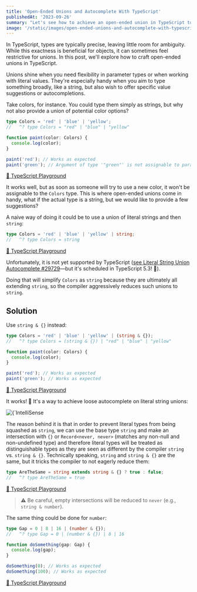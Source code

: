 ```yaml
---
title: 'Open-Ended Unions and Autocomplete With TypeScript'
publishedAt: '2023-09-26'
summary: "Let's see how to achieve an open-ended union in TypeScript to provide autocomplete on literal string unions."
image: '/static/images/open-ended-unions-and-autocomplete-with-typescript/banner.png'
---
```


In TypeScript, types are typically precise, leaving little room for ambiguity. While this exactness is beneficial for objects, it can sometimes feel restrictive for unions. In this post, we'll explore how to craft open-ended unions in TypeScript.

Unions shine when you need flexibility in parameter types or when working with literal values. They're especially handy when you aim to type something broadly, like a string, but also wish to offer specific value suggestions or autocompletions.

Take colors, for instance. You could type them simply as strings, but why not also provide a union of potential color options?

```typescript
type Colors = 'red' | 'blue' | 'yellow';
//   ^? type Colors = "red" | "blue" | "yellow"

function paint(color: Colors) {
  console.log(color);
}

paint('red'); // Works as expected
paint('green'); // Argument of type '"green"' is not assignable to parameter of type 'Colors'.
```

[🔗 TypeScript Playground](https://www.typescriptlang.org/play?#code/C4TwDgpgBAwg9gGzgJwM5QLxQOTIgE2ygB8cAjBAVwiNOxAgSQHdsBuAKAHouo+A9APwcOAM0oA7AMbAAlnAlQwAQ1kTgACimIUALlg60ASigBvDn20TUiCADokAcy2GjnAL4iVazbgLY3KB4oAHUUAGt0ZXQIAA9IGQIOb3UNbEc8CAkAtiDeAEFkR0oAWyzgKDhRKFBIHAAiDIgs+qJZdAk4CujUWUcJZQpoYDglZWRlMuAIZErq2uhseCQ0bDsgA)

It works well, but as soon as someone will try to use a new color, it won't be assignable to the `Colors` type. This is where open-ended unions come in handy, what if the actual type is a string, but we would like to provide a few suggestions?

A naive way of doing it could be to use a union of literal strings and then `string`:

```typescript
type Colors = 'red' | 'blue' | 'yellow' | string;
//   ^? type Colors = string
```

[🔗 TypeScript Playground](https://www.typescriptlang.org/play?#code/C4TwDgpgBAwg9gGzgJwM5QLxQOTIgE2ygB8cAjBAVwiNOxAgSQHdapVhkBLAOwHMA3ACgA9CKgSAegH4hQgGaUeAY2Bc4PKGACGvYAApliFAC5YxtAEooAbyESjPVIggA6JH0MXLwgL5ydPX1cAmwfKDEoAHUUAGt0bXQIAA9IVQIhQJ4DbD48CB4wgQjxAEFkPkoAWwLgKDh5KFBIHAAiPIgC1qIudB44OsTULj4ebQpoYDgtbWRtGuAIZHrG5uhseCQ0bFcgA)

Unfortunately, it is not yet supported by TypeScript ([see Literal String Union Autocomplete #29729](https://github.com/microsoft/TypeScript/issues/29729)—but it's scheduled in TypeScript 5.3! 🤞).

Doing that will simplify `Colors` as `string` because they are ultimately all extending `string`, so the compiler aggressively reduces such unions to `string`.

## Solution

Use `string & {}` instead:

```ts
type Colors = 'red' | 'blue' | 'yellow' | (string & {});
//   ^? type Colors = (string & {}) | "red" | "blue" | "yellow"

function paint(color: Colors) {
  console.log(color);
}

paint('red'); // Works as expected
paint('green'); // Works as expected
```

[🔗 TypeScript Playground](https://www.typescriptlang.org/play?#code/C4TwDgpgBAwg9gGzgJwM5QLxQOTIgE2ygB8cAjBAVwiNOxAgSQHdaoAKVYZASwDsA5lABkUAN4BfAJQBuAFAB6BVBUA9APxy5AM0p8AxsB5w+UMAEN+wdvsQoAXLDtop4uStt9UiCADokAjbOsnISWhZW7LgE2LJQSlAA6igA1ujm6BAAHpCGBHIRfNbYAngQfLEy8crJyGlQGVDZucAEQA)

It works! 🎉 It's a way to achieve loose autocomplete on literal string unions:

<div className="img-center">
  <Image
    alt={`IntelliSense working`}
    src={`/static/images/open-ended-unions-with-typescript/intellisense.png`}
    width={475}
    height={75}
  />
</div>

The reason behind it is that in order to prevent literal types from being squashed as `string`, we can use the base type `string` and make an intersection with `{}` or `Record<never, never>` (matches any non-null and non-undefined type) and therefore literal types will be treated as distinguishable types as they are seen as different by the compiler `string` vs. `string & {}`. Technically speaking, `string` and `string & {}` are the same, but it tricks the compiler to not eagerly reduce them:

```typescript
type AreTheSame = string extends string & {} ? true : false;
//   ^? type AreTheSame = true
```

[🔗 TypeScript Playground](https://www.typescriptlang.org/play?#code/C4TwDgpgBAggThAKgCwgZQIYFtoF4oDOwcAlgHYDmUEAHsBGQCYGHHlUBkUA3gL5QB+KMQCu0AFxQAZhgA2BCAG4AUAHpVUTQD0BQA)

> ⚠️ Be careful, empty intersections will be reduced to `never` (e.g., `string & number`).

The same thing could be done for `number`:

```typescript
type Gap = 0 | 8 | 16 | (number & {});
//   ^? type Gap = 0 | (number & {}) | 8 | 16

function doSomething(gap: Gap) {
  console.log(gap);
}

doSomething(0); // Works as expected
doSomething(100); // Works as expected
```

[🔗 TypeScript Playground](https://www.typescriptlang.org/play?#code/C4TwDgpgBA4ghmKBeKAGKAfKAOTUCMAbHgBQB2ArgLYBGEATlAGRQDeAvgJQDcAUAPT8owgHoB+XrwBmFMgGNgASwD2ZKABNlAZWVUIwABaKyAcxImEALlgJObXsLmqAzsoA2EAHRvlZi2B5edklNHT1DYzNUHihBKAB1ZXoAa2coODSIAA9IBQh1XlDdfSNTEnxUaO5YoUSUtIyobNzgfKA)
